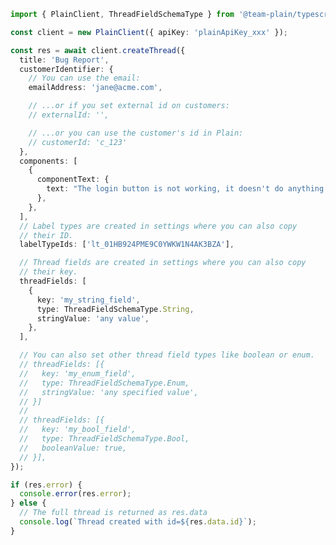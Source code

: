 ```ts
import { PlainClient, ThreadFieldSchemaType } from '@team-plain/typescript-sdk';

const client = new PlainClient({ apiKey: 'plainApiKey_xxx' });

const res = await client.createThread({
  title: 'Bug Report',
  customerIdentifier: {
    // You can use the email:
    emailAddress: 'jane@acme.com',

    // ...or if you set external id on customers:
    // externalId: '',

    // ...or you can use the customer's id in Plain:
    // customerId: 'c_123'
  },
  components: [
    {
      componentText: {
        text: "The login button is not working, it doesn't do anything.",
      },
    },
  ],
  // Label types are created in settings where you can also copy
  // their ID.
  labelTypeIds: ['lt_01HB924PME9C0YWKW1N4AK3BZA'],

  // Thread fields are created in settings where you can also copy
  // their key.
  threadFields: [
    {
      key: 'my_string_field',
      type: ThreadFieldSchemaType.String,
      stringValue: 'any value',
    },
  ],

  // You can also set other thread field types like boolean or enum.
  // threadFields: [{
  //   key: 'my_enum_field',
  //   type: ThreadFieldSchemaType.Enum,
  //   stringValue: 'any specified value',
  // }]
  //
  // threadFields: [{
  //   key: 'my_bool_field',
  //   type: ThreadFieldSchemaType.Bool,
  //   booleanValue: true,
  // }],
});

if (res.error) {
  console.error(res.error);
} else {
  // The full thread is returned as res.data
  console.log(`Thread created with id=${res.data.id}`);
}
```
